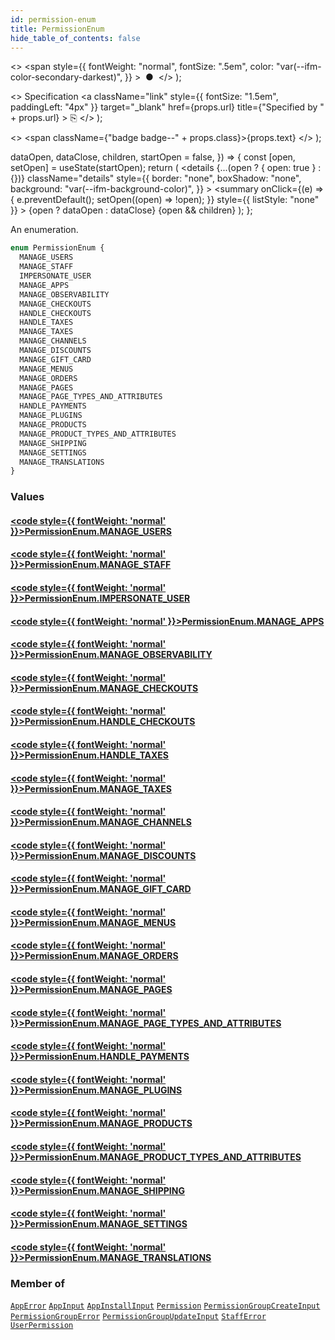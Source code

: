 ```yaml
---
id: permission-enum
title: PermissionEnum
hide_table_of_contents: false
---
```


  <>
    <span
      style={{
        fontWeight: "normal",
        fontSize: ".5em",
        color: "var(--ifm-color-secondary-darkest)",
      }}
    >
      &nbsp;●&nbsp;
    </span>
  </>
);

  <>
    Specification
    <a
      className="link"
      style={{ fontSize: "1.5em", paddingLeft: "4px" }}
      target="\_blank"
      href={props.url}
      title={"Specified by " + props.url}
    >
      ⎘
    </a>
  </>
);

  <>
    <span className={"badge badge--" + props.class}>{props.text}</span>
  </>
);


  dataOpen,
  dataClose,
  children,
  startOpen = false,
}) => {
  const [open, setOpen] = useState(startOpen);
  return (
    <details
      {...(open ? { open: true } : {})}
      className="details"
      style={{
        border: "none",
        boxShadow: "none",
        background: "var(--ifm-background-color)",
      }}
    >
      <summary
        onClick={(e) => {
          e.preventDefault();
          setOpen((open) => !open);
        }}
        style={{ listStyle: "none" }}
      >
        {open ? dataOpen : dataClose}
      </summary>
      {open && children}
    </details>
  );
};

An enumeration.

```graphql
enum PermissionEnum {
  MANAGE_USERS
  MANAGE_STAFF
  IMPERSONATE_USER
  MANAGE_APPS
  MANAGE_OBSERVABILITY
  MANAGE_CHECKOUTS
  HANDLE_CHECKOUTS
  HANDLE_TAXES
  MANAGE_TAXES
  MANAGE_CHANNELS
  MANAGE_DISCOUNTS
  MANAGE_GIFT_CARD
  MANAGE_MENUS
  MANAGE_ORDERS
  MANAGE_PAGES
  MANAGE_PAGE_TYPES_AND_ATTRIBUTES
  HANDLE_PAYMENTS
  MANAGE_PLUGINS
  MANAGE_PRODUCTS
  MANAGE_PRODUCT_TYPES_AND_ATTRIBUTES
  MANAGE_SHIPPING
  MANAGE_SETTINGS
  MANAGE_TRANSLATIONS
}
```

### Values

#### [<code style={{ fontWeight: 'normal' }}>PermissionEnum.<b>MANAGE_USERS</b></code>](#)

>

#### [<code style={{ fontWeight: 'normal' }}>PermissionEnum.<b>MANAGE_STAFF</b></code>](#)

>

#### [<code style={{ fontWeight: 'normal' }}>PermissionEnum.<b>IMPERSONATE_USER</b></code>](#)

>

#### [<code style={{ fontWeight: 'normal' }}>PermissionEnum.<b>MANAGE_APPS</b></code>](#)

>

#### [<code style={{ fontWeight: 'normal' }}>PermissionEnum.<b>MANAGE_OBSERVABILITY</b></code>](#)

>

#### [<code style={{ fontWeight: 'normal' }}>PermissionEnum.<b>MANAGE_CHECKOUTS</b></code>](#)

>

#### [<code style={{ fontWeight: 'normal' }}>PermissionEnum.<b>HANDLE_CHECKOUTS</b></code>](#)

>

#### [<code style={{ fontWeight: 'normal' }}>PermissionEnum.<b>HANDLE_TAXES</b></code>](#)

>

#### [<code style={{ fontWeight: 'normal' }}>PermissionEnum.<b>MANAGE_TAXES</b></code>](#)

>

#### [<code style={{ fontWeight: 'normal' }}>PermissionEnum.<b>MANAGE_CHANNELS</b></code>](#)

>

#### [<code style={{ fontWeight: 'normal' }}>PermissionEnum.<b>MANAGE_DISCOUNTS</b></code>](#)

>

#### [<code style={{ fontWeight: 'normal' }}>PermissionEnum.<b>MANAGE_GIFT_CARD</b></code>](#)

>

#### [<code style={{ fontWeight: 'normal' }}>PermissionEnum.<b>MANAGE_MENUS</b></code>](#)

>

#### [<code style={{ fontWeight: 'normal' }}>PermissionEnum.<b>MANAGE_ORDERS</b></code>](#)

>

#### [<code style={{ fontWeight: 'normal' }}>PermissionEnum.<b>MANAGE_PAGES</b></code>](#)

>

#### [<code style={{ fontWeight: 'normal' }}>PermissionEnum.<b>MANAGE_PAGE_TYPES_AND_ATTRIBUTES</b></code>](#)

>

#### [<code style={{ fontWeight: 'normal' }}>PermissionEnum.<b>HANDLE_PAYMENTS</b></code>](#)

>

#### [<code style={{ fontWeight: 'normal' }}>PermissionEnum.<b>MANAGE_PLUGINS</b></code>](#)

>

#### [<code style={{ fontWeight: 'normal' }}>PermissionEnum.<b>MANAGE_PRODUCTS</b></code>](#)

>

#### [<code style={{ fontWeight: 'normal' }}>PermissionEnum.<b>MANAGE_PRODUCT_TYPES_AND_ATTRIBUTES</b></code>](#)

>

#### [<code style={{ fontWeight: 'normal' }}>PermissionEnum.<b>MANAGE_SHIPPING</b></code>](#)

>

#### [<code style={{ fontWeight: 'normal' }}>PermissionEnum.<b>MANAGE_SETTINGS</b></code>](#)

>

#### [<code style={{ fontWeight: 'normal' }}>PermissionEnum.<b>MANAGE_TRANSLATIONS</b></code>](#)

>

### Member of

[`AppError`](../../../api-reference/apps/objects/app-error) <Badge class="secondary" text="object"/><Bullet />[`AppInput`](../../../api-reference/apps/inputs/app-input) <Badge class="secondary" text="input"/><Bullet />[`AppInstallInput`](../../../api-reference/apps/inputs/app-install-input) <Badge class="secondary" text="input"/><Bullet />[`Permission`](../../../api-reference/miscellaneous/objects/permission) <Badge class="secondary" text="object"/><Bullet />[`PermissionGroupCreateInput`](../../../api-reference/users/inputs/permission-group-create-input) <Badge class="secondary" text="input"/><Bullet />[`PermissionGroupError`](../../../api-reference/users/objects/permission-group-error) <Badge class="secondary" text="object"/><Bullet />[`PermissionGroupUpdateInput`](../../../api-reference/users/inputs/permission-group-update-input) <Badge class="secondary" text="input"/><Bullet />[`StaffError`](../../../api-reference/users/objects/staff-error) <Badge class="secondary" text="object"/><Bullet />[`UserPermission`](../../../api-reference/users/objects/user-permission) <Badge class="secondary" text="object"/>

